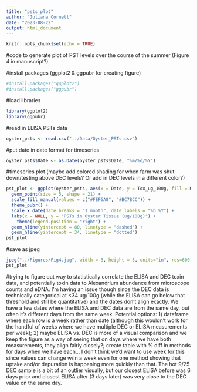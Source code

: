 ```yaml
---
title: "psts_plot"
author: "Juliana Cornett"
date: "2023-08-22"
output: html_document
---
```


```r
knitr::opts_chunk$set(echo = TRUE)
```

#code to generate plot of PST levels over the course of the summer (Figure 4 in manuscript?)

#install packages (ggplot2 & ggpubr for creating figure)

```r
#install.packages("ggplot2")
#install.packages("ggpubr")
```

#load libraries

```r
library(ggplot2)
library(ggpubr)
```

#read in ELISA PSTs data

```r
oyster_psts <- read.csv("../Data/Oyster_PSTs.csv")
```

#put date in date format for timeseries

```r
oyster_psts$Date <- as.Date(oyster_psts$Date, "%m/%d/%Y")
```

#timeseries plot (maybe add colored shading for when farm was shut down/testing above DEC levels? Or add in DEC levels in a different color?)

```r
pst_plot <- ggplot(oyster_psts, aes(x = Date, y = Tox_ug_100g, fill = Method)) +
  geom_point(size = 5, shape = 21) +
  scale_fill_manual(values = c("#FEF6A8", "#BC7BCC")) +
  theme_pubr() +
  scale_x_date(date_breaks = "1 month", date_labels = "%b %Y") +
  labs(x = NULL, y = "PSTs in Oyster Tissue (ug/100g)") +
    theme(legend.position = "right") +
  geom_hline(yintercept = 80, linetype = "dashed") +
  geom_hline(yintercept = 34, linetype = "dotted")
pst_plot
```

#save as jpeg

```r
jpeg("../Figures/Fig4.jpg", width = 8, height = 5, units="in", res=600)
pst_plot
```

#trying to figure out way to statistically correlate the ELISA and DEC toxin data, and potentially toxin data to Alexandrium abundance from microscope counts and eDNA. I'm having an issue though since the DEC data is technically categorical at <34 ug/100g (while the ELISA can go below that threshold and still be quantitative) and the dates don't align exactly. We have a few dates where the ELISA and DEC data are from the same day, but often it's different days from the same week. Potential options: 1) dataframe where each row is a week rather than date (although this wouldn't work for the handful of weeks where we have multiple DEC or ELISA measurements per week); 2) maybe ELISA vs. DEC is more of a visual comparison and we keep the figure as a way of seeing that on days where we have both measurements, they align fairly closely?; create table with % diff in methods for days when we have each... I don't think we'd want to use week for this since values can change w/in a week even for one method showing that uptake and/or depuration is happening more quickly than that. The hot 9/25 DEC sample is a bit of an outlier visually, but our closest ELISA before was 6 days prior and closest ELISA after (3 days later) was very close to the DEC value on the same day. 
